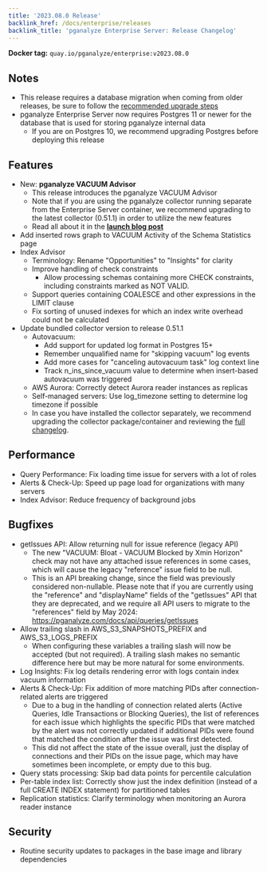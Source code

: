 ```yaml
---
title: '2023.08.0 Release'
backlink_href: /docs/enterprise/releases
backlink_title: 'pganalyze Enterprise Server: Release Changelog'
---
```


**Docker tag:** `quay.io/pganalyze/enterprise:v2023.08.0`

## Notes

- This release requires a database migration when coming from older releases, be sure to follow the [recommended upgrade steps](/docs/enterprise/upgrade)
- pganalyze Enterprise Server now requires Postgres 11 or newer for the database that is used for storing pganalyze internal data
  - If you are on Postgres 10, we recommend upgrading Postgres before deploying this release

## Features

* New: **pganalyze VACUUM Advisor**
  - This release introduces the pganalyze VACUUM Advisor
  - Note that if you are using the pganalyze collector running separate from the Enterprise Server container, we recommend upgrading to the latest collector (0.51.1) in order to utilize the new features
  - Read all about it in the **[launch blog post](/blog/introducing-vacuum-advisor-postgres)**
* Add inserted rows graph to VACUUM Activity of the Schema Statistics page <!-- PR 3133 -->
* Index Advisor
  - Terminology: Rename "Opportunities" to "Insights" for clarity <!-- PR 3015 -->
  - Improve handling of check constraints <!-- PR 3139 -->
    - Allow processing schemas containing more CHECK constraints, including constraints marked as NOT VALID.
  - Support queries containing COALESCE and other expressions in the LIMIT clause <!-- PR 3147 -->
  - Fix sorting of unused indexes for which an index write overhead could not be calculated <!-- PR 3167 -->
* Update bundled collector version to release 0.51.1 <!-- PR 3166, PR 3176 -->
  - Autovacuum:
    - Add support for updated log format in Postgres 15+
    - Remember unqualified name for "skipping vacuum" log events
    - Add more cases for "canceling autovacuum task" log context line
    - Track n_ins_since_vacuum value to determine when insert-based autovacuum was triggered
  - AWS Aurora: Correctly detect Aurora reader instances as replicas
  - Self-managed servers: Use log_timezone setting to determine log timezone if possible
  - In case you have installed the collector separately, we recommend upgrading the collector package/container and reviewing the [full changelog](https://github.com/pganalyze/collector/blob/main/CHANGELOG.md#0511------2023-08-15).


## Performance

* Query Performance: Fix loading time issue for servers with a lot of roles <!-- PR 3129 -->
* Alerts & Check-Up: Speed up page load for organizations with many servers <!-- PR 3127 -->
* Index Advisor: Reduce frequency of background jobs <!-- PR 2992 -->

## Bugfixes

* getIssues API: Allow returning null for issue reference (legacy API) <!-- PR 3084 -->
  - The new "VACUUM: Bloat - VACUUM Blocked by Xmin Horizon" check may not have any attached issue references in some cases, which will cause the legacy "reference" issue field to be null.
  - This is an API breaking change, since the field was previously considered non-nullable. Please note that if you are currently using the "reference" and "displayName" fields of the "getIssues" API that they are deprecated, and we require all API users to migrate to the "references" field by May 2024: https://pganalyze.com/docs/api/queries/getIssues
* Allow trailing slash in AWS_S3_SNAPSHOTS_PREFIX and AWS_S3_LOGS_PREFIX <!-- PR 3136 -->
  - When configuring these variables a trailing slash will now be accepted (but not required). A trailing slash makes no semantic difference here but may be more natural for some environments.
* Log Insights: Fix log details rendering error with logs contain index vacuum information <!-- PR 3151 -->
* Alerts & Check-Up: Fix addition of more matching PIDs after connection-related alerts are triggered <!-- PR 2972 -->
  - Due to a bug in the handling of connection related alerts (Active Queries, Idle Transactions or Blocking Queries), the list of references for each issue which highlights the specific PIDs that were matched by the alert was not correctly updated if additional PIDs were found that matched the condition after the issue was first detected.
  - This did not affect the state of the issue overall, just the display of connections and their PIDs on the issue page, which may have sometimes been incomplete, or empty due to this bug.
* Query stats processing: Skip bad data points for percentile calculation <!-- PR 3011 -->
* Per-table index list: Correctly show just the index definition (instead of a full CREATE INDEX statement) for partitioned tables <!-- PR 3163 -->
* Replication statistics: Clarify terminology when monitoring an Aurora reader instance <!-- PR 3173 -->


## Security

* Routine security updates to packages in the base image and library dependencies


